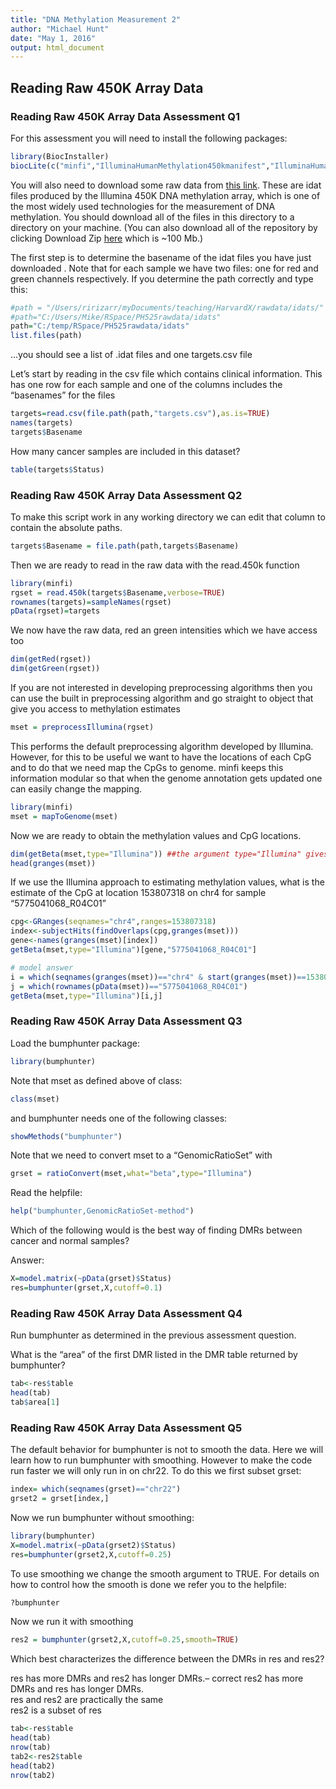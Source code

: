 ```yaml
---
title: "DNA Methylation Measurement 2"
author: "Michael Hunt"
date: "May 1, 2016"
output: html_document
---
```


## Reading Raw 450K Array Data

### Reading Raw 450K Array Data Assessment Q1

For this assessment you will need to install the following packages:

```r
library(BiocInstaller)
biocLite(c("minfi","IlluminaHumanMethylation450kmanifest","IlluminaHumanMethylation450kanno.ilmn12.hg19"))
```

You will also need to download some raw data from [this link](https://github.com/genomicsclass/rawdata/tree/master/idats). These are idat files produced by the Illumina 450K DNA methylation array, which is one of the most widely used technologies for the measurement of DNA methylation. You should download all of the files in this directory to a directory on your machine. (You can also download all of the repository by clicking Download Zip [here](https://github.com/genomicsclass/rawdata) which is ~100 Mb.)

The first step is to determine the basename of the idat files you have just downloaded . Note that for each sample we have two files: one for red and green channels respectively. If you determine the path correctly and type this:

```r
#path = "/Users/ririzarr/myDocuments/teaching/HarvardX/rawdata/idats/"
#path="C:/Users/Mike/RSpace/PH525rawdata/idats"
path="C:/temp/RSpace/PH525rawdata/idats"
list.files(path)
```
...you should see a list of .idat files and one targets.csv file

Let's start by reading in the csv file which contains clinical information. This has one row for each sample and one of the columns includes the "basenames" for the files

```r
targets=read.csv(file.path(path,"targets.csv"),as.is=TRUE)
names(targets)
targets$Basename
```
How many cancer samples are included in this dataset?

```r
table(targets$Status)
```

### Reading Raw 450K Array Data Assessment Q2

To make this script work in any working directory we can edit that column to contain the absolute paths.

```r
targets$Basename = file.path(path,targets$Basename)
```
Then we are ready to read in the raw data with the read.450k function

```r
library(minfi)
rgset = read.450k(targets$Basename,verbose=TRUE)
rownames(targets)=sampleNames(rgset)
pData(rgset)=targets
```

We now have the raw data, red an green intensities which we have access too

```r
dim(getRed(rgset))
dim(getGreen(rgset))
```

If you are not interested in developing preprocessing algorithms then you can use the built in preprocessing algorithm and go straight to object that give you access to methylation estimates

```r
mset = preprocessIllumina(rgset)
```

This performs the default preprocessing algorithm developed by Illumina. However, for this to be useful we want to have the locations of each CpG and to do that we need map the CpGs to genome. minfi keeps this information modular so that when the genome annotation gets updated one can easily change the mapping.

```r
library(minfi)
mset = mapToGenome(mset)
```

Now we are ready to obtain the methylation values and CpG locations.

```r
dim(getBeta(mset,type="Illumina")) ##the argument type="Illumina" gives us default procedure
head(granges(mset))
```
If we use the Illumina approach to estimating methylation values, what is the estimate of the CpG at location 153807318 on chr4 for sample "5775041068_R04C01"

```r
cpg<-GRanges(seqnames="chr4",ranges=153807318)
index<-subjectHits(findOverlaps(cpg,granges(mset)))
gene<-names(granges(mset)[index])
getBeta(mset,type="Illumina")[gene,"5775041068_R04C01"]
```

```r
# model answer
i = which(seqnames(granges(mset))=="chr4" & start(granges(mset))==153807318)
j = which(rownames(pData(mset))=="5775041068_R04C01")
getBeta(mset,type="Illumina")[i,j]
```

### Reading Raw 450K Array Data Assessment Q3

Load the bumphunter package:

```r
library(bumphunter)
```
Note that mset as defined above of class:

```r
class(mset)
```
and bumphunter needs one of the following classes:

```r
showMethods("bumphunter")
```

Note that we need to convert mset to a "GenomicRatioSet" with

```r
grset = ratioConvert(mset,what="beta",type="Illumina")
```

Read the helpfile:

```r
help("bumphunter,GenomicRatioSet-method")
```

Which of the following would is the best way of finding DMRs between cancer and normal samples?

Answer:

```r
X=model.matrix(~pData(grset)$Status) 
res=bumphunter(grset,X,cutoff=0.1)
```

### Reading Raw 450K Array Data Assessment Q4

Run bumphunter as determined in the previous assessment question.

What is the "area" of the first DMR listed in the DMR table returned by bumphunter?  

```r
tab<-res$table
head(tab)
tab$area[1]
```

### Reading Raw 450K Array Data Assessment Q5

The default behavior for bumphunter is not to smooth the data. Here we will learn how to run bumphunter with smoothing. However to make the code run faster we will only run in on chr22. To do this we first subset grset:

```r
index= which(seqnames(grset)=="chr22")
grset2 = grset[index,]
```

Now we run bumphunter without smoothing:

```r
library(bumphunter)
X=model.matrix(~pData(grset2)$Status)
res=bumphunter(grset2,X,cutoff=0.25)
```

To use smoothing we change the smooth argument to TRUE. For details on how to control how the smooth is done we refer you to the helpfile:

```r
?bumphunter
```

Now we run it with smoothing

```r
res2 = bumphunter(grset2,X,cutoff=0.25,smooth=TRUE)
```

Which best characterizes the difference between the DMRs in res and res2?  

res has more DMRs and res2 has longer DMRs.-- correct
res2 has more DMRs and res has longer DMRs.  
res and res2 are practically the same  
res2 is a subset of res  

```r
tab<-res$table
head(tab)
nrow(tab)
tab2<-res2$table
head(tab2)
nrow(tab2)

```